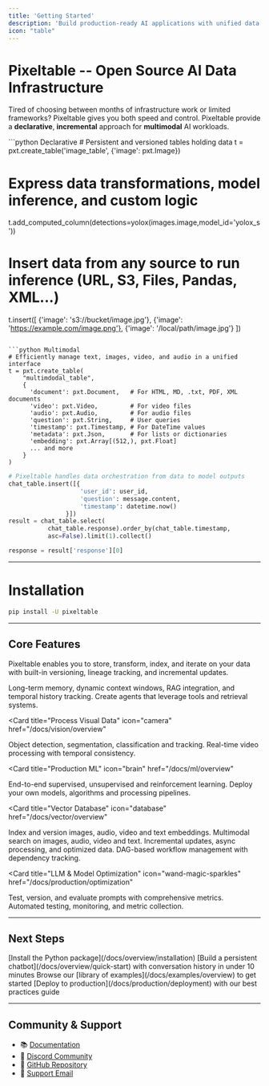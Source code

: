 ```yaml
---
title: 'Getting Started'
description: 'Build production-ready AI applications with unified data infrastructure'
icon: "table"
---
```


# Pixeltable -- Open Source AI Data Infrastructure

Tired of choosing between months of infrastructure work or limited frameworks? Pixeltable gives you both speed and control. Pixeltable provide a **declarative**, **incremental** approach for **multimodal** AI workloads.

<CodeGroup>
```python Declarative
# Persistent and versioned tables holding data
t = pxt.create_table('image_table', {'image': pxt.Image})

# Express data transformations, model inference, and custom logic
t.add_computed_column(detections=yolox(images.image,model_id='yolox_s'))

# Insert data from any source to run inference (URL, S3, Files, Pandas, XML...)
t.insert([
    {'image': 's3://bucket/image.jpg'},
    {'image': 'https://example.com/image.png'},
    {'image': '/local/path/image.jpg'}
])

```

```python Multimodal
# Efficiently manage text, images, video, and audio in a unified interface
t = pxt.create_table(
    "multimdodal_table",
    {
      'document': pxt.Document,   # For HTML, MD, .txt, PDF, XML documents
      'video': pxt.Video,         # For video files
      'audio': pxt.Audio,         # For audio files
      'question': pxt.String,     # User queries
      'timestamp': pxt.Timestamp, # For DateTime values
      'metadata': pxt.Json,       # For lists or dictionaries
      'embedding': pxt.Array[(512,), pxt.Float]
      ... and more
    }
)
```

```python Incremental
# Pixeltable handles data orchestration from data to model outputs
chat_table.insert([{
                    'user_id': user_id,
                    'question': message.content,
                    'timestamp': datetime.now()
                }])
result = chat_table.select(
           chat_table.response).order_by(chat_table.timestamp,            
           asc=False).limit(1).collect()

response = result['response'][0]
```
</CodeGroup>

---

# Installation

```bash
pip install -U pixeltable
```
---

## Core Features

Pixeltable enables you to store, transform, index, and iterate on your data with built-in versioning, lineage tracking, and incremental updates.

<CardGroup cols={2}>
<Card 
  title="Build AI Agents" 
  icon="robot"
  href="/docs/agents/overview"
>
  <CardGroup cols={1}>
   <Card title="Conversation & Memory" href="/docs/agents/chat">
     Long-term memory, dynamic context windows, RAG integration, and temporal history tracking.
   </Card>
    <Card title="Agents" href="/docs/agents/tools">
      Create agents that leverage tools and retrieval systems.
    </Card>  
  </CardGroup>
</Card>

<Card 
  title="Process Visual Data" 
  icon="camera"
  href="/docs/vision/overview"
>
  <CardGroup cols={1}>
    <Card title="Image Understanding" href="/docs/vision/images">
      Object detection, segmentation, classification and tracking.
    </Card>
    <Card title="Video Analysis" href="/docs/vision/video">
      Real-time video processing with temporal consistency.
    </Card>
  </CardGroup>
</Card>

<Card 
  title="Production ML" 
  icon="brain"
  href="/docs/ml/overview"
>
  <CardGroup cols={1}>
    <Card title="MLOps Pipeline" href="/docs/ml/traditional">
      End-to-end supervised, unsupervised and reinforcement learning.
    </Card>
    <Card title="Custom Models" href="/docs/ml/custom">
      Deploy your own models, algorithms and processing pipelines.
    </Card>
  </CardGroup>
</Card>

<Card 
  title="Vector Database" 
  icon="database"
  href="/docs/vector/overview"
>
  <CardGroup cols={1}>
    <Card title="Multimodal Storage" href="/docs/vector/storage">
      Index and version images, audio, video and text embeddings.
    </Card>
    <Card title="Advanced Search" href="/docs/vector/search">
      Multimodal search on images, audio, video and text.
    </Card>
  </CardGroup>
</Card>
</CardGroup>

<CardGroup cols={2}>
 <Card 
   title="Automated Computation" 
   icon="diagram-project"
   href="/docs/production/pipeline"
 >
   <CardGroup cols={1}>
     <Card title="Event Processing" href="/docs/production/events">
       Incremental updates, async processing, and optimized data.
     </Card>
     <Card title="Pipeline Orchestration" href="/docs/production/orchestration">
       DAG-based workflow management with dependency tracking.
     </Card>
   </CardGroup>
 </Card>

 <Card 
   title="LLM & Model Optimization" 
   icon="wand-magic-sparkles"
   href="/docs/production/optimization"
 >
   <CardGroup cols={1}>
     <Card title="Prompt Engineering" href="/docs/production/prompts">
       Test, version, and evaluate prompts with comprehensive metrics.
     </Card>
     <Card title="Performance Evaluation" href="/docs/production/evaluation">
       Automated testing, monitoring, and metric collection.
     </Card>
   </CardGroup>
 </Card>
</CardGroup>

---

## Next Steps

<Steps>
  <Step title="Installation" icon="download">
    [Install the Python package](/docs/overview/installation)
  </Step>
  
  <Step title="First Project" icon="play">
    [Build a persistent chatbot](/docs/overview/quick-start) with conversation history in under 10 minutes
  </Step>
  
  <Step title="Explore Examples" icon="lightbulb">
    Browse our [library of examples](/docs/examples/overview) to get started
  </Step>

  <Step title="Production" icon="rocket">
    [Deploy to production](/docs/production/deployment) with our best practices guide
  </Step>
</Steps>

---

## Community & Support

- 📚 [Documentation](https://docs.pixeltable.com)
- 💬 [Discord Community](https://discord.gg/pixeltable)
- 🐙 [GitHub Repository](https://github.com/pixeltable/pixeltable)
- 📧 [Support Email](mailto:support@pixeltable.com)